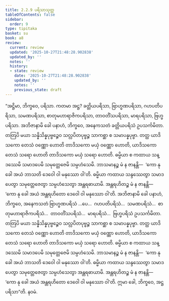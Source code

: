 ```yaml
---
title: 2.2.9 ပရိသာသုတ္တ
tableOfContents: false
sidebar:
  order: 9
type: tipitaka
basket: su
book: a8
review:
  current: review
  updated: '2025-10-27T21:48:28.902838'
  updated_by: ''
  notes: ''
  history:
  - state: review
    date: '2025-10-27T21:48:28.902838'
    updated_by: ''
    notes: ''
    previous_state: draft
---
```



<ReviewStatus review={frontmatter.review} showDetails={true} />

<HypothesisAnnotation frontmatter={frontmatter} />

<DynamicBreadcrumb />

<Division number="69" book="a8" e="ch" v="17" p="127">

<Paragraph number="685" book="a8">
“အဋ္ဌိမာ, ဘိက္ခဝေ, ပရိသာ. ကတမာ အဋ္ဌ? ခတ္တိယပရိသာ, ဗြာဟ္မဏပရိသာ, ဂဟပတိပရိသာ, သမဏပရိသာ, စာတုမဟာရာဇိကပရိသာ, တာဝတိံသပရိသာ, မာရပရိသာ, ဗြဟ္မပရိသာ. အဘိဇာနာမိ ခေါ ပနာဟံ, ဘိက္ခဝေ, အနေကသတံ ခတ္တိယပရိသံ ဥပသင်္ကမိတာ. တတြပိ မယာ သန္နိသိန္နပုဗ္ဗဉ္စေဝ သလ္လပိတပုဗ္ဗဉ္စ သာကစ္ဆာ စ သမာပန္နပုဗ္ဗာ. တတ္ထ ယာဒိသကော တေသံ ဝဏ္ဏော ဟောတိ တာဒိသကော မယှံ ဝဏ္ဏော ဟောတိ, ယာဒိသကော တေသံ သရော ဟောတိ တာဒိသကော မယှံ သရော ဟောတိ. ဓမ္မိယာ စ ကထာယ သန္ဒဿေမိ သမာဒပေမိ သမုတ္တေဇေမိ သမ္ပဟံသေမိ. ဘာသမာနဉ္စ မံ န ဇာနန္တိ—  ‘ကော နု ခေါ အယံ ဘာသတိ ဒေဝေါ ဝါ မနုဿော ဝါ’တိ. ဓမ္မိယာ ကထာယ သန္ဒဿေတွာ သမာဒပေတွာ သမုတ္တေဇေတွာ သမ္ပဟံသေတွာ အန္တရဓာယာမိ. အန္တရဟိတဉ္စ မံ န ဇာနန္တိ—  ‘ကော နု ခေါ အယံ အန္တရဟိတော ဒေဝေါ ဝါ မနုဿော ဝါ’တိ.
</Paragraph>

<Paragraph number="686" book="a8">
အဘိဇာနာမိ ခေါ ပနာဟံ, ဘိက္ခဝေ, အနေကသတံ ဗြာဟ္မဏပရိသံ …ပေ…  ဂဟပတိပရိသံ…  သမဏပရိသံ…  စာတုမဟာရာဇိကပရိသံ…  တာဝတိံသပရိသံ…  မာရပရိသံ…  ဗြဟ္မပရိသံ ဥပသင်္ကမိတာ. တတြပိ မယာ သန္နိသိန္နပုဗ္ဗဉ္စေဝ သလ္လပိတပုဗ္ဗဉ္စ သာကစ္ဆာ စ သမာပန္နပုဗ္ဗာ. တတ္ထ ယာဒိသကော တေသံ ဝဏ္ဏော ဟောတိ တာဒိသကော မယှံ ဝဏ္ဏော ဟောတိ, ယာဒိသကော တေသံ သရော ဟောတိ တာဒိသကော မယှံ သရော ဟောတိ. ဓမ္မိယာ စ ကထာယ သန္ဒဿေမိ သမာဒပေမိ သမုတ္တေဇေမိ သမ္ပဟံသေမိ. ဘာသမာနဉ္စ မံ န ဇာနန္တိ—  ‘ကော နု ခေါ အယံ ဘာသတိ ဒေဝေါ ဝါ မနုဿော ဝါ’တိ. ဓမ္မိယာ ကထာယ သန္ဒဿေတွာ သမာဒပေတွာ သမုတ္တေဇေတွာ သမ္ပဟံသေတွာ အန္တရဓာယာမိ. အန္တရဟိတဉ္စ မံ န ဇာနန္တိ—  ‘ကော နု ခေါ အယံ အန္တရဟိတော ဒေဝေါ ဝါ မနုဿော ဝါ’တိ. ဣမာ ခေါ, ဘိက္ခဝေ, အဋ္ဌ ပရိသာ”တိ.

</Paragraph>
</Division>

<Paragraph number="687" type="center" book="a8">
နဝမံ.
</Paragraph>